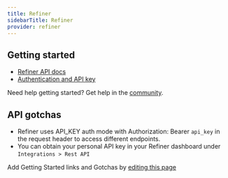 ```yaml
---
title: Refiner
sidebarTitle: Refiner
provider: refiner
---
```



<Overview />
<PreBuiltTooling provider={providers[pageMetadata.provider]} />


## Getting started

-   [Refiner API docs](https://refiner.io/docs/api/)
-   [Authentication and API key](https://refiner.io/docs/api/#authentication)

<Tip>Need help getting started? Get help in the [community](https://nango.dev/slack).</Tip>

## API gotchas

- Refiner uses API_KEY auth mode with Authorization: Bearer `api_key` in the request header to access different endpoints.
- You can obtain your personal API key in your Refiner dashboard under `Integrations > Rest API`

<Note>Add Getting Started links and Gotchas by [editing this page](https://github.com/nangohq/nango/tree/master/docs-v2/integrations/all/refiner.mdx)</Note>